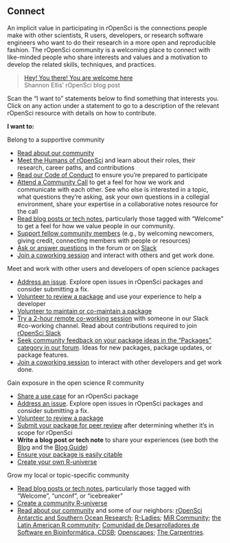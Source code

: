 ## Connect {#connect}

An implicit value in participating in rOpenSci is the connections people make with other scientists, 
R users, developers, or research software engineers who want to do their research in a more open and reproducible fashion. 
The rOpenSci community is a welcoming place to connect with like-minded people who share interests and values and a motivation to develop the related skills, techniques, and practices. 

> [Hey! You there! You are welcome here](https://ropensci.org/blog/2017/06/23/community/)
> <br>
> Shannon Ellis' rOpenSci blog post

Scan the “I want to” statements below to find something that interests you. 
Click on any action under a statement to go to a description of the relevant rOpenSci resource with details on how to contribute.

**I want to:**

Belong to a supportive community

*   [Read about our community](#community)
*   [Meet the Humans of rOpenSci](#humans) and learn about their roles, their research, 
    career paths, and contributions
*   [Read our Code of Conduct](#conduct) to ensure you’re prepared to participate
*   [Attend a Community Call](#commcalls) to get a feel for how we work and communicate with each other. 
    See who else is interested in a topic, what questions they’re asking, 
    ask your own questions in a collegial environment, 
    share your expertise in a collaborative notes resource for the call
*   [Read blog posts or tech notes](#blog), particularly those tagged with “Welcome” to get a feel for how we value people in our community.
*   [Support fellow community members](#channels) (e.g., by welcoming newcomers, giving credit, connecting members with people or resources)
*   [Ask or answer questions](#channels) in the forum or on [Slack](#channels-slack)
*   [Join a coworking session](#coworking) and interact with others and get work done.

Meet and work with other users and developers of open science packages

*   [Address an issue](#issues). Explore open issues in rOpenSci packages and consider submitting a fix. 
*   [Volunteer to review a package](#devguide) and use your experience to help a developer
*   [Volunteer to maintain or co-maintain a package](#devguide)
*   [Try a 2-hour remote co-working session](#channels-slack) with someone in our Slack #co-working channel. Read about contributions required to join [rOpenSci Slack](#channels-slack)
*   [Seek community feedback on your package ideas in the “Packages” category in our forum](#channels-forum).
    Ideas for new packages, package updates, or package features.
*   [Join a coworking session](#coworking) to interact with other developers and get work done.

Gain exposure in the open science R community

*   [Share a use case](#usecases) for an rOpenSci package
*   [Address an issue](#issues). 
    Explore open issues in rOpenSci packages and consider submitting a fix.
*   [Volunteer to review a package](#devguide)
*   [Submit your package for peer review](#devguide) after determining whether it‘s in scope for rOpenSci
*   **Write a blog post or tech note** to share your experiences 
    (see both the [Blog](#blog) and the [Blog Guide](#blogguide)) 
*   [Ensure your package is easily citable](#devguide)
*   [Create your own R-universe](#runiverse)


Grow my local or topic-specific community

*   [Read blog posts or tech notes](#blog), particularly those tagged with “Welcome”, 
    “unconf”, or “icebreaker”
*   [Create a community R-universe](#runiverse)
*   [Read about our community](#community) and some of our neighbors: 
    [rOpenSci Antarctic and Southern Ocean Research](https://ropensci.org/blog/2018/11/13/antarctic/);
    [R-Ladies](https://rladies.org/); 
    [MiR Community](https://medium.com/@doritolay/introducing-mir-a-community-for-underrepresented-users-of-r-7560def7d861); 
    [the Latin American R community](https://www.r-consortium.org/blog/2020/07/07/latin-american-communities-and-organizations-at-user2020); 
    [Comunidad de Desarrolladores de Software en Bioinformática, CDSB](https://comunidadbioinfo.github.io/post/csdb-story-of-a-diversity-and-outreach-hotspot-in-mexico/); 
    [Openscapes](https://www.openscapes.org/); 
    [The Carpentries](https://carpentries.org/).
